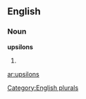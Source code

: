 ==English==

===Noun===
'''upsilons'''

# {{plural of|[[upsilon]]}}

[[Category:English plurals]]

[[ar:upsilons]]